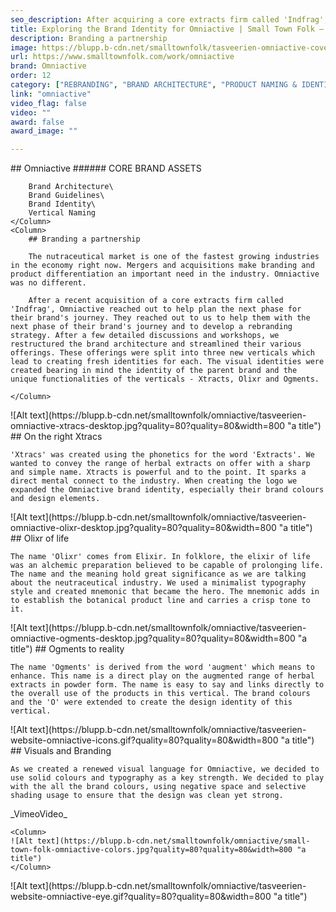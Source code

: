 ```yaml
---
seo_description: After acquiring a core extracts firm called 'Indfrag',  Omniactive reached out to us to help them with the next phase of their brand's journey and to develop a rebranding strategy.
title: Exploring the Brand Identity for Omniactive | Small Town Folk — Small Town Folk
description: Branding a partnership 
image: https://blupp.b-cdn.net/smalltownfolk/tasveerien-omniactive-cover-desktop-02.jpg?quality=80
url: https://www.smalltownfolk.com/work/omniactive
brand: Omniactive   
order: 12
category: ["REBRANDING", "BRAND ARCHITECTURE", "PRODUCT NAMING & IDENTITY"]
link: "omniactive"
video_flag: false
video: ""
award: false
award_image: ""

---
```


<Column2>
    <Column>
        ## Omniactive
        ###### CORE BRAND ASSETS

        Brand Architecture\
        Brand Guidelines\
        Brand Identity\
        Vertical Naming
    </Column>
    <Column>  
        ## Branding a partnership  
        
        The nutraceutical market is one of the fastest growing industries in the economy right now. Mergers and acquisitions make branding and product differentiation an important need in the industry. Omniactive was no different. 

        After a recent acquisition of a core extracts firm called 'Indfrag', Omniactive reached out to help plan the next phase for their brand's journey. They reached out to us to help them with the next phase of their brand's journey and to develop a rebranding strategy. After a few detailed discussions and workshops, we restructured the brand architecture and streamlined their various offerings. These offerings were split into three new verticals which lead to creating fresh identities for each. The visual identities were created bearing in mind the identity of the parent brand and the unique functionalities of the verticals - Xtracts, Olixr and Ogments.

    </Column>
</Column2>

<Column>
    ![Alt text](https://blupp.b-cdn.net/smalltownfolk/omniactive/tasveerien-omniactive-xtracs-desktop.jpg?quality=80?quality=80&width=800 "a title")
</Column>

<Column>
    ## On the right Xtracs

    'Xtracs' was created using the phonetics for the word 'Extracts'. We wanted to convey the range of herbal extracts on offer with a sharp and simple name. Xtracts is powerful and to the point. It sparks a direct mental connect to the industry. When creating the logo we expanded the Omniactive brand identity, especially their brand colours and design elements. 
</Column>

<Column>
    ![Alt text](https://blupp.b-cdn.net/smalltownfolk/omniactive/tasveerien-omniactive-olixr-desktop.jpg?quality=80?quality=80&width=800 "a title")
</Column>

<Column>
    ## Olixr of life

    The name 'Olixr' comes from Elixir. In folklore, the elixir of life was an alchemic preparation believed to be capable of prolonging life. The name and the meaning hold great significance as we are talking about the neutraceutical industry. We used a minimalist typography style and created mnemonic that became the hero. The mnemonic adds in to establish the botanical product line and carries a crisp tone to it. 
</Column>

<Column>
    ![Alt text](https://blupp.b-cdn.net/smalltownfolk/omniactive/tasveerien-omniactive-ogments-desktop.jpg?quality=80?quality=80&width=800 "a title")
</Column>

<Column>
    ## Ogments to reality

    The name 'Ogments' is derived from the word 'augment' which means to enhance. This name is a direct play on the augmented range of herbal extracts in powder form. The name is easy to say and links directly to the overall use of the products in this vertical. The brand colours and the 'O' were extended to create the design identity of this vertical.
</Column>

<Column>
    ![Alt text](https://blupp.b-cdn.net/smalltownfolk/omniactive/tasveerien-website-omniactive-icons.gif?quality=80?quality=80&width=800 "a title")
</Column>

<Column>
    ## Visuals and Branding

    As we created a renewed visual language for Omniactive, we decided to use solid colours and typography as a key strength. We decided to play with the all the brand colours, using negative space and selective shading usage to ensure that the design was clean yet strong. 
</Column>

<Column2>
    <Column>
        <div class="bg-zinc-200 flex justify-center items-center">_VimeoVideo_</div>
    </Column>

    <Column>
    ![Alt text](https://blupp.b-cdn.net/smalltownfolk/omniactive/small-town-folk-omniactive-colors.jpg?quality=80?quality=80&width=800 "a title")
    </Column>
</Column2>

<Column>
    ![Alt text](https://blupp.b-cdn.net/smalltownfolk/omniactive/tasveerien-website-omniactive-eye.gif?quality=80?quality=80&width=800 "a title")
</Column>
